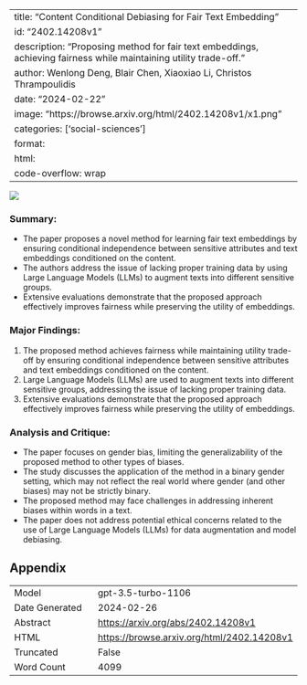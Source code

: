 
---
title: "Content Conditional Debiasing for Fair Text Embedding"
id: "2402.14208v1"
description: "Proposing method for fair text embeddings, achieving fairness while maintaining utility trade-off."
author: Wenlong Deng, Blair Chen, Xiaoxiao Li, Christos Thrampoulidis
date: "2024-02-22"
image: "https://browse.arxiv.org/html/2402.14208v1/x1.png"
categories: ['social-sciences']
format:
  html:
    code-overflow: wrap
---

![](https://browse.arxiv.org/html/2402.14208v1/x1.png)

### Summary:
- The paper proposes a novel method for learning fair text embeddings by ensuring conditional independence between sensitive attributes and text embeddings conditioned on the content.
- The authors address the issue of lacking proper training data by using Large Language Models (LLMs) to augment texts into different sensitive groups.
- Extensive evaluations demonstrate that the proposed approach effectively improves fairness while preserving the utility of embeddings.

### Major Findings:
1. The proposed method achieves fairness while maintaining utility trade-off by ensuring conditional independence between sensitive attributes and text embeddings conditioned on the content.
2. Large Language Models (LLMs) are used to augment texts into different sensitive groups, addressing the issue of lacking proper training data.
3. Extensive evaluations demonstrate that the proposed approach effectively improves fairness while preserving the utility of embeddings.

### Analysis and Critique:
- The paper focuses on gender bias, limiting the generalizability of the proposed method to other types of biases.
- The study discusses the application of the method in a binary gender setting, which may not reflect the real world where gender (and other biases) may not be strictly binary.
- The proposed method may face challenges in addressing inherent biases within words in a text.
- The paper does not address potential ethical concerns related to the use of Large Language Models (LLMs) for data augmentation and model debiasing.

## Appendix

|          |          |
|----------|----------|
| Model     | gpt-3.5-turbo-1106       |
| Date Generated     | 2024-02-26       |
| Abstract | [https://arxiv.org/abs/2402.14208v1](https://arxiv.org/abs/2402.14208v1)        |
| HTML     | [https://browse.arxiv.org/html/2402.14208v1](https://browse.arxiv.org/html/2402.14208v1)       |
| Truncated       | False       |
| Word Count       | 4099       |